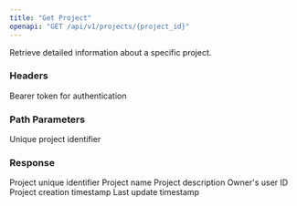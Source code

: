 ```yaml
---
title: "Get Project"
openapi: "GET /api/v1/projects/{project_id}"
---
```


Retrieve detailed information about a specific project.

### Headers

<ParamField header="Authorization" type="string" required>
  Bearer token for authentication
</ParamField>

### Path Parameters

<ParamField path="project_id" type="string" required>
  Unique project identifier
</ParamField>

### Response

<ResponseField name="id" type="string">
  Project unique identifier
</ResponseField>

<ResponseField name="name" type="string">
  Project name
</ResponseField>

<ResponseField name="description" type="string">
  Project description
</ResponseField>

<ResponseField name="user_id" type="string">
  Owner's user ID
</ResponseField>

<ResponseField name="created_at" type="string">
  Project creation timestamp
</ResponseField>

<ResponseField name="updated_at" type="string">
  Last update timestamp
</ResponseField>
